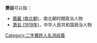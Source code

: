 '''萧岩'''可以指：
* [[蕭巖_(南北朝)|蕭巖 (南北朝)]]，南北朝时期政治人物
* [[萧岩_(1919年)|萧岩 (1919年)]]，中华人民共和国政治人物

{{disambig}}

[[Category:二字蕭姓人名消歧義|Category:二字蕭姓人名消歧義]]